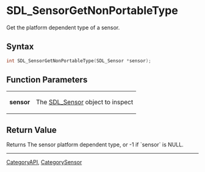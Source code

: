 = SDL_SensorGetNonPortableType =

Get the platform dependent type of a sensor.

== Syntax ==

<syntaxhighlight lang='c'>
int SDL_SensorGetNonPortableType(SDL_Sensor *sensor);
</syntaxhighlight>

== Function Parameters ==

{|
|'''sensor'''
|The [[SDL_Sensor]] object to inspect
|}

== Return Value ==

Returns The sensor platform dependent type, or -1 if `sensor` is NULL.


----
[[CategoryAPI]], [[CategorySensor]]


